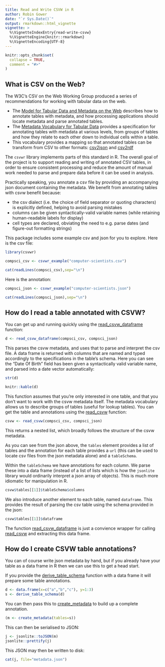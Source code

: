 ```yaml
---
title: Read and Write CSVW in R
author: Robin Gower
date: "`r Sys.Date()`"
output: rmarkdown::html_vignette
vignette: >
  %\VignetteIndexEntry{read-write-csvw}
  %\VignetteEngine{knitr::rmarkdown}
  %\VignetteEncoding{UTF-8}
---
```


```r
knitr::opts_chunk$set(
  collapse = TRUE,
  comment = "#>"
)
```


## What is CSV on the Web?

The W3C's CSV on the Web Working Group produced a series of recommendations for working with tabular data on the web.

- The [Model for Tabular Data and Metadata on the Web](https://w3c.github.io/csvw/syntax/) describes how to annotate tables with metadata, and how processing applications should locate metadata and parse annotated tables.
- The [Metadata Vocabulary for Tabular Data](https://w3c.github.io/csvw/metadata/) provides a specification for annotating tables with metadata at various levels, from groups of tables and how they relate to each other down to individual cells within a table. 
- This vocabulary provides a mapping so that annotated tables can be transform from CSV to other formats: [csv2json](https://w3c.github.io/csvw/csv2json/) and [csv2rdf](https://w3c.github.io/csvw/csv2rdf/)

The `csvwr` library implements parts of this standard in R. The overall goal of the project is to support reading and writing of annotated CSV tables, in order to ensure consistent processing and reduce the amount of manual work needed to parse and prepare data before it can be used in analysis.

Practically speaking, you annotate a csv file by providing an accompanying json document containing the metadata. We benefit from annotating tables with csvw benefit because:

- the csv dialect (i.e. the choice of field separator or quoting characters) is explicitly defined, helping to avoid parsing mistakes
- columns can be given syntactically-valid variable names (while retaining human-readable labels for display)
- cell types are declared, obviating the need to e.g. parse dates (and figure-out formatting strings)

This package includes some example csv and json for you to explore. Here is the csv file:

```r
library(csvwr)

compsci_csv <- csvwr_example("computer-scientists.csv")

cat(readLines(compsci_csv),sep="\n")
```

Here is the annotation:

```r
compsci_json <- csvwr_example("computer-scientists.json")

cat(readLines(compsci_json),sep="\n")
```

## How do I read a table annotated with CSVW?

You can get up and running quickly using the [read_csvw_dataframe](../help/read_csvw_dataframe) function:

```r
d <- read_csvw_dataframe(compsci_csv, compsci_json)
```


This parses the csvw metadata, and uses that to parse and interpret the csv file. A data frame is returned with columns that are named and typed accordingly to the specifications in the table's schema. Here you can see the "Date Of Birth" field has been given a syntactically valid variable name, and parsed into a date vector automatically:

```r
str(d)

knitr::kable(d)
```


This function assumes that you're only interested in one table, and that you don't want to work with the csvw metadata itself. The metadata vocabulary allows us to describe groups of tables (useful for lookup tables). You can get the table and annotations using the [read_csvw](../help/read_csvw) function:

```r
csvw <- read_csvw(compsci_csv, compsci_json)
```

This returns a nested list, which broadly follows the structure of the csvw metadata.

As you can see from the json above, the `tables` element provides a list of tables and the annotation for each table provides a `url` (this can be used to locate csv files from the json metadata alone) and a `tableSchema`.

Within the `tableSchema` we have annotations for each column. We parse these into a data frame (instead of a list of lists which is how the `jsonlite` library would ordinarily interpret a json array of objects). This is much more idiomatic for manipulation in R.

```r
csvw$tables[[1]]$tableSchema$columns
```

We also introduce another element to each table, named `dataframe`. This provides the result of parsing the csv table using the schema provided in the json:

```r
csvw$tables[[1]]$dataframe
```

The function [read_csvw_dataframe](../help/read_csvw_dataframe) is just a convience wrapper for calling [read_csvw](../help/read_csvw) and extracting this data frame.

## How do I create CSVW table annotations?

You can of course write json metadata by hand, but if you already have your table as a data frame in R then we can use this to get a head start.

If you provide the [derive_table_schema](../help/derive_table_schema) function with a data frame it will prepare some table annotations.

```r
d <- data.frame(x=c("a","b","c"), y=1:3)
s <- derive_table_schema(d)
```

You can then pass this to [create_metadata](../help/create_metadata) to build up a complete annotation.

```r
(m <- create_metadata(tables=s))
```

This can then be serialised to JSON:

```r
j <- jsonlite::toJSON(m)
jsonlite::prettify(j)
```


This JSON may then be written to disk:

```r
cat(j, file="metadata.json")
```
